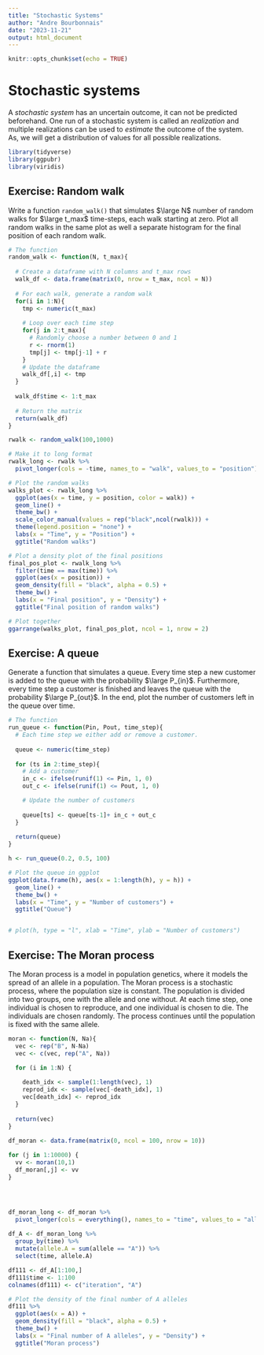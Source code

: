 ---
title: "Stochastic Systems"
author: "Andre Bourbonnais"
date: "2023-11-21"
output: html_document
---

```{r setup, include=FALSE}
knitr::opts_chunk$set(echo = TRUE)
```

# Stochastic systems

A *stochastic system* has an uncertain outcome, it can not be predicted beforehand. One run of a stochastic system is called an *realization* and multiple realizations can be used to *estimate* the outcome of the system. As, we will get a distribution of values for all possible realizations.

```{r, echo = T, message = F, warning = F}
library(tidyverse)
library(ggpubr)
library(viridis)

```

## Exercise: Random walk

Write a function `random_walk()` that simulates $\large N$ number of random walks for $\large t_max$ time-steps, each walk starting at zero. Plot all random walks in the same plot as well a separate histogram for the final position of each random walk.

```{r}
# The function
random_walk <- function(N, t_max){
  
  # Create a dataframe with N columns and t_max rows
  walk_df <- data.frame(matrix(0, nrow = t_max, ncol = N))
  
  # For each walk, generate a random walk
  for(i in 1:N){
    tmp <- numeric(t_max)
    
    # Loop over each time step
    for(j in 2:t_max){
      # Randomly choose a number between 0 and 1
      r <- rnorm(1)
      tmp[j] <- tmp[j-1] + r
    }
    # Update the dataframe
    walk_df[,i] <- tmp
  }
  
  walk_df$time <- 1:t_max
  
  # Return the matrix
  return(walk_df)
}

rwalk <- random_walk(100,1000)

# Make it to long format
rwalk_long <- rwalk %>% 
  pivot_longer(cols = -time, names_to = "walk", values_to = "position")

# Plot the random walks
walks_plot <- rwalk_long %>% 
  ggplot(aes(x = time, y = position, color = walk)) +
  geom_line() +
  theme_bw() +
  scale_color_manual(values = rep("black",ncol(rwalk))) +
  theme(legend.position = "none") +
  labs(x = "Time", y = "Position") +
  ggtitle("Random walks")

# Plot a density plot of the final positions
final_pos_plot <- rwalk_long %>% 
  filter(time == max(time)) %>%
  ggplot(aes(x = position)) +
  geom_density(fill = "black", alpha = 0.5) +
  theme_bw() +
  labs(x = "Final position", y = "Density") +
  ggtitle("Final position of random walks")

# Plot together
ggarrange(walks_plot, final_pos_plot, ncol = 1, nrow = 2)
```

## Exercise: A queue
Generate a function that simulates a queue. Every time step a new customer is added to the queue with the probability $\large P_{in}$. Furthermore, every time step a customer is finished and leaves the queue with the probability $\large P_{out}$. In the end, plot the number of customers left in the queue over time.


```{r}
# The function
run_queue <- function(Pin, Pout, time_step){
  # Each time step we either add or remove a customer.
  
  queue <- numeric(time_step)
  
  for (ts in 2:time_step){
    # Add a customer
    in_c <- ifelse(runif(1) <= Pin, 1, 0)
    out_c <- ifelse(runif(1) <= Pout, 1, 0)

    # Update the number of customers
    
    queue[ts] <- queue[ts-1]+ in_c + out_c
  }
  
  return(queue)
}

h <- run_queue(0.2, 0.5, 100)

# Plot the queue in ggplot
ggplot(data.frame(h), aes(x = 1:length(h), y = h)) +
  geom_line() +
  theme_bw() +
  labs(x = "Time", y = "Number of customers") +
  ggtitle("Queue")


# plot(h, type = "l", xlab = "Time", ylab = "Number of customers")

```

## Exercise: The Moran process
The Moran process is a model in population genetics, where it models the spread of an allele in a population. The Moran process is a stochastic process, where the population size is constant. The population is divided into two groups, one with the allele and one without. At each time step, one individual is chosen to reproduce, and one individual is chosen to die. The individuals are chosen randomly. The process continues until the population is fixed with the same allele. 

```{r}

moran <- function(N, Na){
  vec <- rep("B", N-Na)
  vec <- c(vec, rep("A", Na))

  for (i in 1:N) {
    
    death_idx <- sample(1:length(vec), 1)
    reprod_idx <- sample(vec[-death_idx], 1)
    vec[death_idx] <- reprod_idx
  }  
  
  return(vec)
}
  
df_moran <- data.frame(matrix(0, ncol = 100, nrow = 10))

for (j in 1:10000) {
  vv <- moran(10,1)
  df_moran[,j] <- vv
}




df_moran_long <- df_moran %>% 
  pivot_longer(cols = everything(), names_to = "time", values_to = "allele")
  
df_A <- df_moran_long %>% 
  group_by(time) %>% 
  mutate(allele.A = sum(allele == "A")) %>% 
  select(time, allele.A)

df111 <- df_A[1:100,]
df111$time <- 1:100
colnames(df111) <- c("iteration", "A")

# Plot the density of the final number of A alleles
df111 %>% 
  ggplot(aes(x = A)) +
  geom_density(fill = "black", alpha = 0.5) +
  theme_bw() +
  labs(x = "Final number of A alleles", y = "Density") +
  ggtitle("Moran process")






```



 







